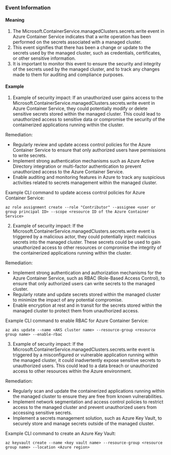 
### Event Information

#### Meaning

1. The Microsoft.ContainerService.managedClusters.secrets.write event in Azure Container Service indicates that a write operation has been performed on the secrets associated with a managed cluster.
2. This event signifies that there has been a change or update to the secrets used by the managed cluster, such as credentials, certificates, or other sensitive information.
3. It is important to monitor this event to ensure the security and integrity of the secrets used by the managed cluster, and to track any changes made to them for auditing and compliance purposes.

#### Example

1. Example of security impact: If an unauthorized user gains access to the Microsoft.ContainerService.managedClusters.secrets.write event in Azure Container Service, they could potentially modify or delete sensitive secrets stored within the managed cluster. This could lead to unauthorized access to sensitive data or compromise the security of the containerized applications running within the cluster.

Remediation:
- Regularly review and update access control policies for the Azure Container Service to ensure that only authorized users have permissions to write secrets.
- Implement strong authentication mechanisms such as Azure Active Directory integration or multi-factor authentication to prevent unauthorized access to the Azure Container Service.
- Enable auditing and monitoring features in Azure to track any suspicious activities related to secrets management within the managed cluster.

Example CLI command to update access control policies for Azure Container Service:
```
az role assignment create --role "Contributor" --assignee <user or group principal ID> --scope <resource ID of the Azure Container Service>
```

2. Example of security impact: If the Microsoft.ContainerService.managedClusters.secrets.write event is triggered by a malicious actor, they could potentially inject malicious secrets into the managed cluster. These secrets could be used to gain unauthorized access to other resources or compromise the integrity of the containerized applications running within the cluster.

Remediation:
- Implement strong authentication and authorization mechanisms for the Azure Container Service, such as RBAC (Role-Based Access Control), to ensure that only authorized users can write secrets to the managed cluster.
- Regularly rotate and update secrets stored within the managed cluster to minimize the impact of any potential compromise.
- Enable encryption at rest and in transit for the secrets stored within the managed cluster to protect them from unauthorized access.

Example CLI command to enable RBAC for Azure Container Service:
```
az aks update --name <AKS cluster name> --resource-group <resource group name> --enable-rbac
```

3. Example of security impact: If the Microsoft.ContainerService.managedClusters.secrets.write event is triggered by a misconfigured or vulnerable application running within the managed cluster, it could inadvertently expose sensitive secrets to unauthorized users. This could lead to a data breach or unauthorized access to other resources within the Azure environment.

Remediation:
- Regularly scan and update the containerized applications running within the managed cluster to ensure they are free from known vulnerabilities.
- Implement network segmentation and access control policies to restrict access to the managed cluster and prevent unauthorized users from accessing sensitive secrets.
- Implement a secrets management solution, such as Azure Key Vault, to securely store and manage secrets outside of the managed cluster.

Example CLI command to create an Azure Key Vault:
```
az keyvault create --name <key vault name> --resource-group <resource group name> --location <Azure region>
```

